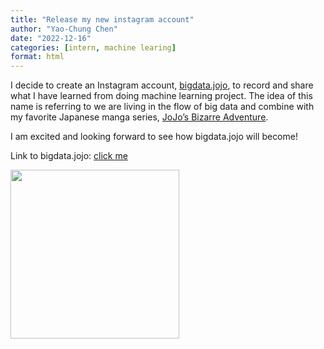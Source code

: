 ```yaml
---
title: "Release my new instagram account"
author: "Yao-Chung Chen"
date: "2022-12-16"
categories: [intern, machine learing]
format: html
---
```


I decide to create an Instagram account, [bigdata.jojo](https://www.instagram.com/bigdata.jojo/), to record and share what I have learned from doing machine learning project. The idea of this name is referring to we are living in the flow of big data and combine with my favorite Japanese manga series, [JoJo's Bizarre Adventure](https://jojo-portal.com/).

I am excited and looking forward to see how bigdata.jojo will become!

Link to bigdata.jojo: [click me](https://www.instagram.com/bigdata.jojo/)

![](img/bigdata.jojo_qr.png){fig-align="center" width="270"}
